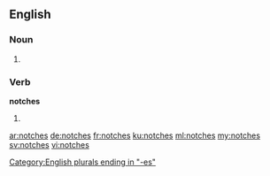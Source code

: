 ==English==

===Noun===
{{head|en}}

# {{plural of|notch}}

===Verb===
'''notches'''

# {{en-third-person singular of|notch}}

[[Category:English plurals ending in "-es"]]

[[ar:notches]]
[[de:notches]]
[[fr:notches]]
[[ku:notches]]
[[ml:notches]]
[[my:notches]]
[[sv:notches]]
[[vi:notches]]